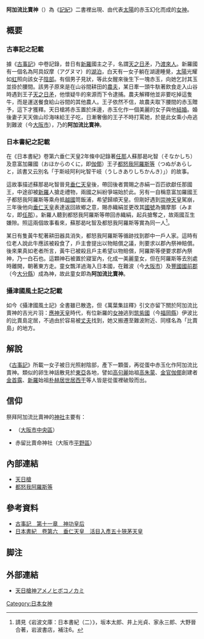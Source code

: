 '''阿加流比賣神'''（{{lang-ja|アカルヒメノカミ}}）為《[[記紀|記紀]]》二書裡出現、由代表[[太陽|太陽]]的赤玉幻化而成的[[女神|女神]]。

== 概要 ==
=== 古事記之記載 ===
據《[[古事記|古事記]]》中卷記錄，昔日有[[新羅|新羅]]國主之子，名謂[[天日槍|天之日矛]]，乃[[渡來人|渡來人]]。新羅國有一個名為阿具奴摩（{{ja}}アグヌマ）的[[湖泊|湖泊]]，白天有一女子躺在湖邊睡覺，[[太陽|太陽]]光耀如[[彩虹|虹]]照向該女子[[女陰|陰部]]。有個男子見狀，等此女醒來後生下一塊赤玉，向她乞討其玉並掛於腰間。該男子原來是在山谷間耕田的[[農夫|農夫]]，某日牽一頭牛馱著飲食走入山谷時遇到王子[[天日槍|天之日矛]]，他懷疑牛的來源而下令逮捕。農夫解釋他並非要吃掉這隻牛，而是運送餐食給山谷間的其他農人。王子依然不信，故農夫取下腰間的赤玉贈予，這下才獲釋。天日槍將赤玉置於床邊，赤玉化作一個美麗的女子與他[[婚姻|結婚]]。婚後妻子天天做山珍海味給王子吃，日漸奢傲的王子不時打罵她，於是此女乘小舟逃到難波（今[[大阪市|大阪市]]），乃{{link-ja|比賣許曾社|比売許曽神社}}的'''阿加流比賣神'''。

=== 日本書紀之記載 ===

在《日本書紀》卷第六垂仁天皇2年條中記錄著[[任那|任那]]人蘇那曷叱智（{{ja}}そなかしち）及意富加羅國（{{ja}}おほからのくに，即[[伽倻|伽倻]]）王子[[都怒我阿羅斯等|都怒我阿羅斯等]]（{{ja}}つぬがあらしと，該書又云別名「于斯岐阿利叱智干岐（{{ja}}うしきありしちかんき）」）的故事。

這故事描述蘇那曷叱智晉見[[垂仁天皇|垂仁天皇]]後，帶回後者賞賜之赤絹一百匹欲獻任那國王，中途卻被[[新羅|新羅]]人搶走禮物，兩國之糾紛爭端始於此。另有一自稱意富加羅國王子都怒我阿羅斯等乘舟抵[[越國_(日本)|越國]]笥飯浦，希望歸順天皇。但剛好遇到[[崇神天皇|崇神天皇]]駕崩，三年後他向[[垂仁天皇|垂仁天皇]]表達返回故鄉之意，賜赤織絹並更改其[[國號|國號]]為彌摩那（{{ja}}みまな，即[[任那|任那]]）。新羅人聽到都怒我阿羅斯等帶回赤織絹，起兵搶奪之，故兩國互生嫌隙。照這兩個故事看來，蘇那曷叱智及都怒我阿羅斯等實為同一人<ref>請見《岩波文庫：日本書紀（二）》，坂本太郎、井上光貞、家永三郎、大野晉合著，岩波書店，補注6。</ref>。

某日有隻黃牛駝著耕田器具消失，都怒我阿羅斯等循跡找到郡中一戶人家。這時有位老人說此牛應該被殺食了，戶主會提出以物賠償之議，則要求以郡內祭神賠償。後來果真如老者所言，黃牛已被殺且戶主希望以物賠償，阿羅斯等便要求郡內祭神，乃一白石也。這顆神石被置於寢室內，化成一美麗童女，但在阿羅斯等去別處時離開，朝著東方走。童女飄洋過海入日本國，在難波（今[[大阪市|大阪市]]）及[[豐國|豐國]][[國東郡|國前郡]]（今[[大分縣|大分縣]]）成為{{link-ja|比賣許曾社|比売許曽神社|比賣語曾社}}神，故此童女即為'''阿加流比賣神'''。

=== 攝津國風土記之記載 ===
如今《攝津國風土記》全書雖已散逸，但《萬葉集註釋》引文亦留下關於阿加流比賣神的吉光片羽：[[應神天皇|應神天皇]]時代，有位新羅的[[女神|女神]]逃到[[筑紫國|筑紫國]]（今[[福岡縣|福岡縣]]）伊波比的比賣島定居，不過由於容易被[[丈夫|丈夫]]找到，她又搬遷至難波附近、同樣名為「比賣島」的地方。

== 解說 ==
《[[古事記|古事記]]》所載一女子被日光照射陰部，產下一顆蛋，再從蛋中赤玉化作阿加流比賣神。類似的卵生神話散見於[[東亞|東亞]]各地，譬如[[高句麗|高句麗]]始祖[[高朱蒙|高朱蒙]]、[[金官伽倻|金官伽倻]]創建者[[金首露|金首露]]、[[新羅|新羅]]始祖[[朴赫居世居西干|朴赫居世居西干]]等人皆是從蛋裡破殼而出。

== 信仰 ==
祭拜阿加流比賣神的[[神社|神社]]主要有：
* {{link-ja|比賣許曾社|比売許曽神社}}（[[大阪市|大阪市]][[中央區_(大阪市)|中央區]]）
* 赤留比賣命神社（大阪市[[平野區|平野區]]）

== 內部連結 ==
* [[天日槍|天日槍]]
* [[都怒我阿羅斯等|都怒我阿羅斯等]]

== 參考資料 ==
* [https://web.archive.org/web/20111127012630/http://miko.org/~uraki/kuon/furu/text/kojiki/11_2.htm 古事記　第十一章　神功皇后]
* [http://miko.org/~uraki/kuon/furu/text/syoki/syoki06.htm 日本書紀　卷第六　垂仁天皇　活目入彥五十狹茅天皇] {{Wayback|url=http://miko.org/~uraki/kuon/furu/text/syoki/syoki06.htm |date=20201222090616 }}
== 脚注 ==
{{reflist}}

== 外部連結 ==
* {{ja}}[http://www.din.or.jp/~a-kotaro/gods/kamigami/hiboko.html 天日槍神アメノヒボコノカミ] {{Wayback|url=http://www.din.or.jp/~a-kotaro/gods/kamigami/hiboko.html |date=20201222090545 }}

[[Category:日本女神|Category:日本女神]]